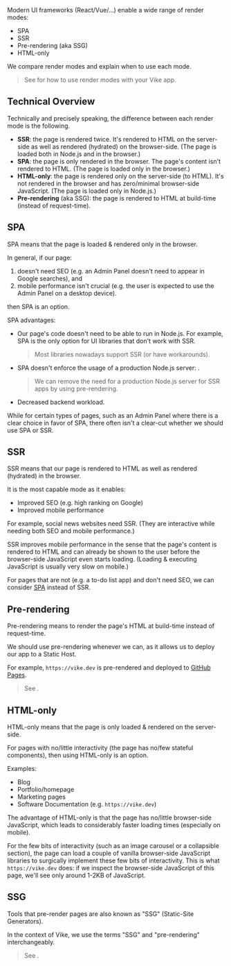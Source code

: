 
Modern UI frameworks (React/Vue/...) enable a wide range of render modes:
 - SPA
 - SSR
 - Pre-rendering (aka SSG)
 - HTML-only

We compare render modes and explain when to use each mode.

> See <Link href="/render-modes" /> for how to use render modes with your Vike app.


## Technical Overview

Technically and precisely speaking, the difference between each render mode is the following.
 - **SSR**: the page is rendered twice. It's rendered to HTML on the server-side as well as rendered (hydrated) on the browser-side. (The page is loaded both in Node.js and in the browser.)
 - **SPA**: the page is only rendered in the browser. The page's content isn't rendered to HTML. (The page is loaded only in the browser.)
 - **HTML-only**: the page is rendered only on the server-side (to HTML). It's not rendered in the browser and has zero/minimal browser-side JavaScript. (The page is loaded only in Node.js.)
 - **Pre-rendering** (aka SSG): the page is rendered to HTML at build-time (instead of request-time).


## SPA

SPA means that the page is loaded & rendered only in the browser.

In general, if our page:
 1. doesn't need SEO (e.g. an Admin Panel doesn't need to appear in Google searches), and
 2. mobile performance isn't crucial (e.g. the user is expected to use the Admin Panel on a desktop device).

then SPA is an option.

SPA advantages:
 - Our page's code doesn't need to be able to run in Node.js. For example, SPA is the only option for UI libraries that don't work with SSR.
   > Most libraries nowadays support SSR (or have workarounds).
 - SPA doesn't enforce the usage of a production Node.js server: <Link text="SPAs can be deployed to a static host" href="/pre-rendering#should-i-pre-render" />.
   > We can remove the need for a production Node.js server for SSR apps by using pre-rendering.
 - Decreased backend workload.

While for certain types of pages, such as an Admin Panel where there is a clear choice in favor of SPA, there often isn't a clear-cut whether we should use SPA or SSR.


## SSR

SSR means that our page is rendered to HTML as well as rendered (hydrated) in the browser.

It is the most capable mode as it enables:
 - Improved SEO (e.g. high ranking on Google)
 - Improved mobile performance

For example, social news websites need SSR. (They are interactive while needing both SEO and mobile performance.)

SSR improves mobile performance in the sense that the page's content is rendered to HTML and can already be shown to the user before the browser-side JavaScript even starts loading. (Loading & executing JavaScript is usually very slow on mobile.)

For pages that are not <Link text="content centric" href="/content-vs-interactive" /> (e.g. a to-do list app) and don't need SEO, we can consider [SPA](#spa) instead of SSR.


## Pre-rendering

Pre-rendering means to render the page's HTML at build-time instead of request-time.

We should use pre-rendering whenever we can, as it allows us to deploy our app to a Static Host.

For example, `https://vike.dev` is pre-rendered and deployed to [GitHub Pages](/github-pages).

> See <Link href="/pre-rendering" />.


## HTML-only

HTML-only means that the page is only loaded & rendered on the server-side.

For <Link text="content centric" href="/content-vs-interactive" /> pages with no/little interactivity (the page has no/few stateful components), then using HTML-only is an option.

Examples:
 - Blog
 - Portfolio/homepage
 - Marketing pages
 - Software Documentation (e.g. `https://vike.dev`)

The advantage of HTML-only is that the page has no/little browser-side JavaScript, which leads to considerably faster loading times (especially on mobile).

For the few bits of interactivity (such as an image carousel or a collapsible section),
the page can load a couple of vanilla browser-side JavaScript libraries to surgically implement these few bits of interactivity.
This is what `https://vike.dev` does: if we inspect the browser-side JavaScript of this page, we'll see only around 1-2KB of JavaScript.


## SSG

Tools that pre-render pages are also known as "SSG" (Static-Site Generators).

In the context of Vike, we use the terms "SSG" and "pre-rendering" interchangeably.

> See <Link href="/pre-rendering" />.
